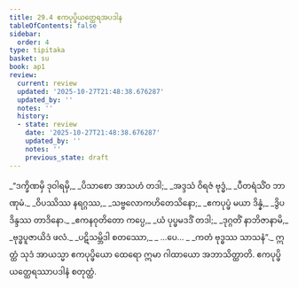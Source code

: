 ```yaml
---
title: 29.4 ဧကပုပ္ဖိယတ္ထေရအပဒါန
tableOfContents: false
sidebar:
  order: 4
type: tipitaka
basket: su
book: ap1
review:
  current: review
  updated: '2025-10-27T21:48:38.676287'
  updated_by: ''
  notes: ''
  history:
  - state: review
    date: '2025-10-27T21:48:38.676287'
    updated_by: ''
    notes: ''
    previous_state: draft
---
```



<ReviewStatus review={frontmatter.review} showDetails={true} />

<HypothesisAnnotation frontmatter={frontmatter} />

<DynamicBreadcrumb />

<Division number="16" book="ap1" e="ch" v="20" p="271">

<Paragraph number="3308" type="verses" book="ap1">
_“ဒက္ခိဏမှိ ဒုဝါရမှိ,_  
_ပိသာစော အာသဟံ တဒါ;_  
_အဒ္ဒသံ ဝိရဇံ ဗုဒ္ဓံ,_  
_ပီတရံသိံဝ ဘာဏုမံ._  

</Paragraph>

</Division>
<Division number="17" book="ap1" e="ch" v="20" p="271">

<Paragraph number="3309" type="verses" book="ap1">
_ဝိပဿိဿ နရဂ္ဂဿ,_  
_သဗ္ဗလောကဟိတေသိနော;_  
_ဧကပုပ္ဖံ မယာ ဒိန္နံ,_  
_ဒွိပဒိန္ဒဿ တာဒိနော._  

</Paragraph>

</Division>
<Division number="18" book="ap1" e="ch" v="20" p="271">

<Paragraph number="3310" type="verses" book="ap1">
_ဧကနဝုတိတော ကပ္ပေ,_  
_ယံ ပုပ္ဖမဒဒိံ တဒါ;_  
_ဒုဂ္ဂတိံ နာဘိဇာနာမိ,_  
_ဗုဒ္ဓပူဇာယိဒံ ဖလံ._  

</Paragraph>

</Division>
<Division number="19" book="ap1" e="ch" v="20" p="272">

<Paragraph number="3311" type="verses" book="ap1">
_ပဋိသမ္ဘိဒါ စတဿော,_  
_ …ပေ… _  
_ကတံ ဗုဒ္ဓဿ သာသနံ”._  

</Paragraph>

<Paragraph number="3312" book="ap1">
ဣတ္ထံ သုဒံ အာယသ္မာ ဧကပုပ္ဖိယော ထေရော ဣမာ ဂါထာယော အဘာသိတ္ထာတိ.

</Paragraph>
</Division>

<Paragraph number="3313" type="center" book="ap1">
ဧကပုပ္ဖိယတ္ထေရဿာပဒါနံ စတုတ္ထံ.
</Paragraph>